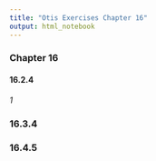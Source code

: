 ```yaml
---
title: "Otis Exercises Chapter 16"
output: html_notebook
---
```


### Chapter 16 

#### 16.2.4  

_1_


### 16.3.4  


### 16.4.5  
